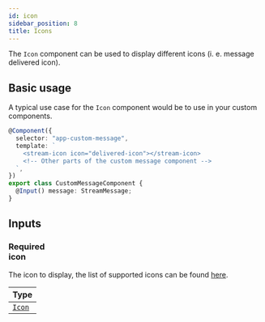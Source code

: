 ```yaml
---
id: icon
sidebar_position: 8
title: Icons
---
```


The `Icon` component can be used to display different icons (i. e. message delivered icon).

## Basic usage

A typical use case for the `Icon` component would be to use in your custom components.

```typescript
@Component({
  selector: "app-custom-message",
  template: `
    <stream-icon icon="delivered-icon"></stream-icon>
    <!-- Other parts of the custom message component -->
  `,
})
export class CustomMessageComponent {
  @Input() message: StreamMessage;
}
```

## Inputs

### <div class="label required basic">Required</div> icon

The icon to display, the list of supported icons can be found [here](https://github.com/GetStream/stream-chat-angular/tree/master/projects/stream-chat-angular/src/lib/icon/icon.component.ts).

| Type                                                                                                                               |
| ---------------------------------------------------------------------------------------------------------------------------------- |
| [`Icon`](https://github.com/GetStream/stream-chat-angular/tree/master/projects/stream-chat-angular/src/lib/icon/icon.component.ts) |

